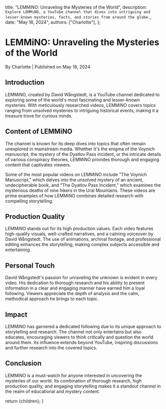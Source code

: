 
  title: "LEMMiNO: Unraveling the Mysteries of the World",
  description: `Explore LEMMiNO, a YouTube channel that dives into intriguing and lesser-known mysteries, facts, and stories from around the globe.`,
  date: "May 18, 2024",
  authors: ["Charlotte"],
};

<h1>LEMMiNO: Unraveling the Mysteries of the World</h1>
<div className="text-sm text-gray-500 dark:text-gray-400">
  By Charlotte | Published on May 18, 2024
</div>
<section id="introduction">
  <h2>Introduction</h2>
  <p>
    LEMMiNO, created by David Wångstedt, is a YouTube channel dedicated to
    exploring some of the world's most fascinating and lesser-known mysteries.
    With meticulously researched videos, LEMMiNO covers topics ranging from
    unsolved mysteries to intriguing historical events, making it a treasure
    trove for curious minds.
  </p>
</section>
<section id="content-of-lemino">
  <h2>Content of LEMMiNO</h2>
  <p>
    The channel is known for its deep dives into topics that often remain
    unexplored in mainstream media. Whether it's the enigma of the Voynich
    manuscript, the mystery of the Dyatlov Pass incident, or the intricate
    details of various conspiracy theories, LEMMiNO provides thorough and
    engaging content that captivates viewers.
  </p>
  <p>
    Some of the most popular videos on LEMMiNO include "The Voynich Manuscript,"
    which delves into the unsolved mystery of an ancient, undecipherable book,
    and "The Dyatlov Pass Incident," which examines the mysterious deaths of
    nine hikers in the Ural Mountains. These videos are prime examples of how
    LEMMiNO combines detailed research with compelling storytelling.
  </p>
</section>
<section id="production-quality">
  <h2>Production Quality</h2>
  <p>
    LEMMiNO stands out for its high production values. Each video features
    high-quality visuals, well-crafted narratives, and a calming voiceover by
    David Wångstedt. The use of animations, archival footage, and professional
    editing enhances the storytelling, making complex subjects accessible and
    entertaining.
  </p>
</section>
<section id="personal-touch">
  <h2>Personal Touch</h2>
  <p>
    David Wångstedt's passion for unraveling the unknown is evident in every
    video. His dedication to thorough research and his ability to present
    information in a clear and engaging manner have earned him a loyal
    following. Viewers appreciate the depth of analysis and the calm, methodical
    approach he brings to each topic.
  </p>
</section>
<section id="impact">
  <h2>Impact</h2>
  <p>
    LEMMiNO has garnered a dedicated following due to its unique approach to
    storytelling and research. The channel not only entertains but also
    educates, encouraging viewers to think critically and question the world
    around them. Its influence extends beyond YouTube, inspiring discussions and
    further research into the covered topics.
  </p>
</section>
<section id="conclusion">
  <h2>Conclusion</h2>
  <p>
    LEMMiNO is a must-watch for anyone interested in uncovering the mysteries of
    our world. Its combination of thorough research, high production quality,
    and engaging storytelling makes it a standout channel in the realm of
    educational and mystery content.
  </p>
</section>

  return <MdxLayout>{children}</MdxLayout>;
}
